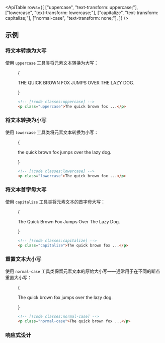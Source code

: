 

<ApiTable
  rows={[
    ["uppercase", "text-transform: uppercase;"],
    ["lowercase", "text-transform: lowercase;"],
    ["capitalize", "text-transform: capitalize;"],
    ["normal-case", "text-transform: none;"],
  ]}
/>

## 示例

### 将文本转换为大写

使用 `uppercase` 工具类将元素文本转换为大写：

<Figure>

<Example>
  {
    <p className="text-center text-lg font-medium text-gray-900 uppercase dark:text-gray-200">
      THE QUICK BROWN FOX JUMPS OVER THE LAZY DOG.
    </p>
  }
</Example>

```html
<!-- [!code classes:uppercase] -->
<p class="uppercase">The quick brown fox ...</p>
```

</Figure>

### 将文本转换为小写

使用 `lowercase` 工具类将元素文本转换为小写：

<Figure>

<Example>
  {
    <p className="text-center text-lg font-medium text-gray-900 lowercase dark:text-gray-200">
      the quick brown fox jumps over the lazy dog.
    </p>
  }
</Example>

```html
<!-- [!code classes:lowercase] -->
<p class="lowercase">The quick brown fox ...</p>
```

</Figure>

### 将文本首字母大写

使用 `capitalize` 工具类将元素文本的首字母大写：

<Figure>

<Example>
  {
    <p className="text-center text-lg font-medium text-gray-900 capitalize dark:text-gray-200">
      The Quick Brown Fox Jumps Over The Lazy Dog.
    </p>
  }
</Example>

```html
<!-- [!code classes:capitalize] -->
<p class="capitalize">The quick brown fox ...</p>
```

</Figure>

### 重置文本大小写

使用 `normal-case` 工具类保留元素文本的原始大小写——通常用于在不同的断点重置大小写：

<Figure>

<Example>
  {
    <p className="text-center text-lg font-medium text-gray-900 normal-case dark:text-gray-200">
      The quick brown fox jumps over the lazy dog.
    </p>
  }
</Example>

```html
<!-- [!code classes:normal-case] -->
<p class="normal-case">The quick brown fox ...</p>
```

</Figure>

### 响应式设计

<ResponsiveDesign element="p" property="text-transform" defaultClass="capitalize" featuredClass="uppercase" />
